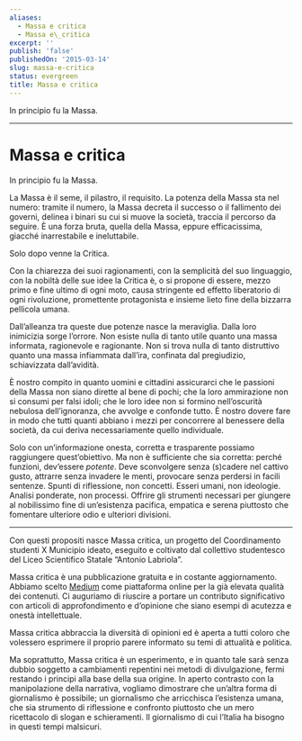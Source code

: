 ```yaml
---
aliases:
  - Massa e critica
  - Massa e\_critica
excerpt: ''
publish: 'false'
publishedOn: '2015-03-14'
slug: massa-e-critica
status: evergreen
title: Massa e critica
---
```

In principio fu la Massa.

---

# Massa e critica

In principio fu la Massa.

La Massa è il seme, il pilastro, il requisito. La potenza della Massa sta nel numero: tramite il numero, la Massa decreta il successo o il fallimento dei governi, delinea i binari su cui si muove la società, traccia il percorso da seguire. È una forza bruta, quella della Massa, eppure efficacissima, giacché inarrestabile e ineluttabile.

Solo dopo venne la Critica.

Con la chiarezza dei suoi ragionamenti, con la semplicità del suo linguaggio, con la nobiltà delle sue idee la Critica è, o si propone di essere, mezzo primo e fine ultimo di ogni moto, causa stringente ed effetto liberatorio di ogni rivoluzione, promettente protagonista e insieme lieto fine della bizzarra pellicola umana.

Dall’alleanza tra queste due potenze nasce la meraviglia. Dalla loro inimicizia sorge l’orrore. Non esiste nulla di tanto utile quanto una massa informata, ragionevole e ragionante. Non si trova nulla di tanto distruttivo quanto una massa infiammata dall’ira, confinata dal pregiudizio, schiavizzata dall’avidità.

È nostro compito in quanto uomini e cittadini assicurarci che le passioni della Massa non siano dirette al bene di pochi; che la loro ammirazione non si consumi per falsi idoli; che le loro idee non si formino nell’oscurità nebulosa dell’ignoranza, che avvolge e confonde tutto. È nostro dovere fare in modo che tutti quanti abbiano i mezzi per concorrere al benessere della società, da cui deriva necessariamente quello individuale.

Solo con un’informazione onesta, corretta e trasparente possiamo raggiungere quest’obiettivo. Ma non è sufficiente che sia corretta: perché funzioni, dev’essere _potente_. Deve sconvolgere senza (s)cadere nel cattivo gusto, attrarre senza invadere le menti, provocare senza perdersi in facili sentenze. Spunti di riflessione, non concetti. Esseri umani, non ideologie. Analisi ponderate, non processi. Offrire gli strumenti necessari per giungere al nobilissimo fine di un’esistenza pacifica, empatica e serena piuttosto che fomentare ulteriore odio e ulteriori divisioni.

---

Con questi propositi nasce Massa critica, un progetto del Coordinamento studenti X Municipio ideato, eseguito e coltivato dal collettivo studentesco del Liceo Scientifico Statale “Antonio Labriola”.

Massa critica è una pubblicazione gratuita e in costante aggiornamento. Abbiamo scelto [Medium](https://medium.com/) come piattaforma online per la già elevata qualità dei contenuti. Ci auguriamo di riuscire a portare un contributo significativo con articoli di approfondimento e d’opinione che siano esempi di acutezza e onestà intellettuale.

Massa critica abbraccia la diversità di opinioni ed è aperta a tutti coloro che volessero esprimere il proprio parere informato su temi di attualità e politica.

Ma soprattutto, Massa critica è un esperimento, e in quanto tale sarà senza dubbio soggetto a cambiamenti repentini nei metodi di divulgazione, fermi restando i principi alla base della sua origine. In aperto contrasto con la manipolazione della narrativa, vogliamo dimostrare che un’altra forma di giornalismo è possibile; un giornalismo che arricchisca l’esistenza umana, che sia strumento di riflessione e confronto piuttosto che un mero ricettacolo di slogan e schieramenti. Il giornalismo di cui l’Italia ha bisogno in questi tempi malsicuri.
